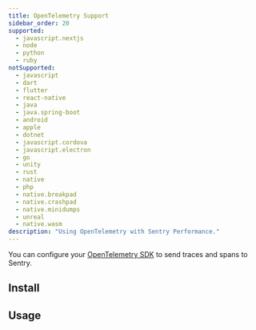 ```yaml
---
title: OpenTelemetry Support
sidebar_order: 20
supported:
  - javascript.nextjs
  - node
  - python
  - ruby
notSupported:
  - javascript
  - dart
  - flutter
  - react-native
  - java
  - java.spring-boot
  - android
  - apple
  - dotnet
  - javascript.cordova
  - javascript.electron
  - go
  - unity
  - rust
  - native
  - php
  - native.breakpad
  - native.crashpad
  - native.minidumps
  - unreal
  - native.wasm
description: "Using OpenTelemetry with Sentry Performance."
---
```


<Include name="alpha-note.mdx" />

You can configure your [OpenTelemetry SDK](https://opentelemetry.io/) to send traces and spans to Sentry.

## Install

<PlatformContent includePath="performance/opentelemetry-install" />

## Usage

<PlatformContent includePath="performance/opentelemetry-setup" />
